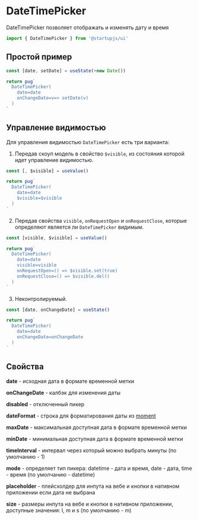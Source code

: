 
# DateTimePicker

DateTimePicker позволяет отображать и изменять дату и время

```jsx
import { DateTimePicker } from '@startupjs/ui'
```

## Простой пример

```jsx example
const [date, setDate] = useState(+new Date())

return pug`
  DateTimePicker(
    date=date
    onChangeDate=v=> setDate(v)
  )
`
```

## Управление видимостью

Для управления видимостью `DateTimePicker` есть три варианта:

1.  Передав скоуп модель в свойство `$visible`, из состояния которой идет управление видимостью.

```jsx example
const [, $visible] = useValue()

return pug`
  DateTimePicker(
    date=date
    $visible=$visible
  )
`
```

2. Передав свойства `visible`, `onRequestOpen` и `onRequestClose`, которые определяют является ли `DateTimePicker` видимым.

```jsx example
const [visible, $visible] = useValue()

return pug`
  DateTimePicker(
    date=date
    visible=visible
    onRequestOpen=() => $visible.set(true)
    onRequestClose=() => $visible.del()
  )
`
```

3. Неконтролируемый.

```jsx example
const [date, onChangeDate] = useState()

return pug`
  DateTimePicker(
    date=date
    onChangeDate=onChangeDate
  )
`
```

## Свойства

**date** - исходная дата в формате временной метки

**onChangeDate** - калбэк для изменения даты

**disabled** - отключенный пикер

**dateFormat** - строка для форматирования даты из [moment](https://momentjscom.readthedocs.io/en/latest/moment/04-displaying/01-format/)

**maxDate** - максимальная доступная дата в формате временной метки

**minDate** - минимальная доступная дата в формате временной метки

**timeInterval** - интервал через который можно выбрать минуты (по умолчанию - 1)

**mode** - определяет тип пикера: datetime - дата и время, date - дата, time - время (по умолчанию - datetime)

**placeholder** - плейсхолдер для инпута на вебе и кнопки в нативном приложении если дата не выбрана

**size** - размеры инпута на вебе и кнопки в нативном приложении, доступные значения: l, m и s (по умолчанию - m)

<Sandbox Component={DateTimePicker} block />
